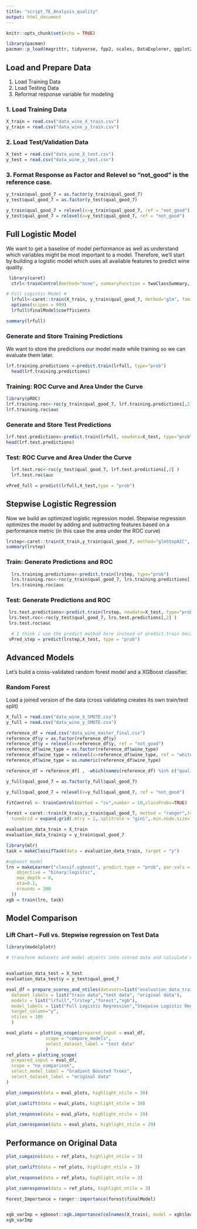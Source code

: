 ---
title: "script_TE_Analysis_quality"
output: html_document
---
```{r setup, include=FALSE}
knitr::opts_chunk$set(echo = TRUE)

library(pacman)
pacman::p_load(magrittr, tidyverse, fpp2, scales, DataExplorer, ggplot2, dplyr, kableExtra, outliers,ROCR,pROC,ranger)

```


## Load and Prepare Data
1. Load Training Data
2. Load Testing Data
3. Reformat response variable for modeling

### 1. Load Training Data
```{r load_data}
X_train = read.csv("data_wine_X_train.csv")
y_train = read.csv("data_wine_y_train.csv")

```

### 2. Load Test/Validation Data
``` {r}
X_test = read.csv("data_wine_X_test.csv")
y_test = read.csv("data_wine_y_test.csv")

```

### 3. Format Response as Factor and Relevel so "not_good" is the reference case.
```{r}
y_train$qual_good_7 = as.factor(y_train$qual_good_7)
y_test$qual_good_7 = as.factor(y_test$qual_good_7)

y_train$qual_good_7 = relevel(x=y_train$qual_good_7, ref = "not_good")
y_test$qual_good_7 = relevel(x=y_test$qual_good_7, ref = "not_good")
```


## Full Logistic Model

We want to get a baseline of model performance as well as understand which variables might be most important to a model. Therefore, we'll start by building a logistic model which uses all available features to predict wine quality.

```{r}
 library(caret)
  ctrl<-trainControl(method="none", summaryFunction = twoClassSummary, classProbs = TRUE, savePredictions = TRUE)

# Full Logistic Model #
  lrfull<-caret::train(X_train, y_train$qual_good_7, method="glm", family="binomial", metric="ROC", trControl=ctrl)
  options(scipen = 999)
  lrfull$finalModel$coefficients
```

```{r, echo=FALSE}
summary(lrfull)
```

### Generate and Store Training Predictions
We want to store the predictions our model made while training so we can evaluate them later.

```{r}
lrf.training.predictions <-predict.train(lrfull, type="prob")
  head(lrf.training.predictions)
```

### Training: ROC Curve and Area Under the Curve
```{r}
library(pROC)  
lrf.training.roc<-roc(y_train$qual_good_7, lrf.training.predictions[,2])
lrf.training.roc$auc
```

### Generate and Store Test Predictions
```{r}
lrf.test.predictions<-predict.train(lrfull, newdata=X_test, type="prob")
head(lrf.test.predictions)
```

### Test: ROC Curve and Area Under the Curve
```{r}
  lrf.test.roc<-roc(y_test$qual_good_7, lrf.test.predictions[,2] )
  lrf.test.roc$auc
```

```{r echo=FALSE}
vPred_full = predict(lrfull,X_test,type = "prob")
```

## Stepwise Logistic Regression
Now we build an optimized logistic regression model. Stepwise regression optimizes the model by adding and subtracting features based on a performance metric (in this case the area under the ROC curve)

```{r}
lrstep<-caret::train(X_train,y_train$qual_good_7, method="glmStepAIC", direction="both", metric="ROC", trControl=ctrl, trace=0)
summary(lrstep)
```

### Train: Generate Predictions and ROC
```{r}
  lrs.training.predictions<-predict.train(lrstep, type="prob")
  lrs.training.roc<-roc(y_train$qual_good_7, lrs.training.predictions[,2])
  lrs.training.roc$auc
```

### Test: Generate Predictions and ROC
```{r}
 lrs.test.predictions<-predict.train(lrstep, newdata=X_test, type="prob")
 lrs.test.roc<-roc(y_test$qual_good_7, lrs.test.predictions[,2] )
 lrs.test.roc$auc
```

```{r echo=FALSE}
  # I think i use the predict method here instead of predict.train because of a weird interaction with one of the ROC packages.
 vPred_step = predict(lrstep,X_test, type = "prob")
```

## Advanced Models
Let's build a cross-validated random forest model and a XGBoost classifier.

### Random Forest
Load a joined version of the data (cross validating creates its own train/test split)
```{r}
X_full = read.csv("data_wine_X_SMOTE.csv")
y_full = read.csv("data_wine_y_SMOTE.csv")

reference_df = read.csv("data_wine_master_final.csv")
reference_df$y = as.factor(reference_df$y)
reference_df$y = relevel(x=reference_df$y, ref = "not_good")
reference_df$wine_type = as.factor(reference_df$wine_type)
reference_df$wine_type = relevel(x=reference_df$wine_type, ref = "white")
reference_df$wine_type = as.numeric(reference_df$wine_type)

reference_df = reference_df[ , -which(names(reference_df) %in% c("quality"))]

y_full$qual_good_7 = as.factor(y_full$qual_good_7)

y_full$qual_good_7 = relevel(x=y_full$qual_good_7, ref = "not_good")

```

```{r}
fitControl <- trainControl(method = "cv",number = 10,classProbs=TRUE)

forest = caret::train(X_train,y_train$qual_good_7, method = "ranger",trControl = fitControl,
  tuneGrid = expand.grid(.mtry = 2,.splitrule = "gini",.min.node.size=10),importance='impurity')

```


```{r}
evaluation_data_train = X_train
evaluation_data_train$y = y_train$qual_good_7

library(mlr)
task = makeClassifTask(data = evaluation_data_train, target = "y")

#xgboost model
lrn = makeLearner("classif.xgboost", predict.type = "prob", par.vals = list(
    objective = "binary:logistic",
    max_depth = 8,
    eta=0.1,
    nrounds = 300
  ))
xgb = train(lrn, task)
```


## Model Comparison



### Lift Chart -- Full vs. Stepwise regression on Test Data
```{r, echo=FALSE}
library(modelplotr)
```
```{r}
# transform datasets and model objects into scored data and calculate deciles 


evaluation_data_test = X_test
evaluation_data_test$y = y_test$qual_good_7

eval_df = prepare_scores_and_ntiles(datasets=list("evaluation_data_train","evaluation_data_test","reference_df"),
  dataset_labels = list("train data","test data", "original data"),
  models = list("lrfull","lrstep","forest","xgb"),
  model_labels = list("Full Logistic Regression","Stepwise Logistic Regression","Random Forest","Gradient Boosted Trees"),
  target_column="y",
  ntiles = 100
  )

eval_plots = plotting_scope(prepared_input = eval_df,
               scope = "compare_models",
               select_dataset_label = "test data"
               )
ref_plots = plotting_scope(
  prepared_input = eval_df,
  scope = "no_comparison",
  select_model_label = "Gradient Boosted Trees",
  select_dataset_label = "original data"
)
```


```{r}
plot_cumgains(data = eval_plots, highlight_ntile = 30)
```

```{r}
plot_cumlift(data = eval_plots, highlight_ntile = 30)
```

```{r}
plot_response(data = eval_plots, highlight_ntile = 29)
```

```{r}
plot_cumresponse(data = eval_plots, highlight_ntile = 29)
```

## Performance on Original Data
```{r}
plot_cumgains(data = ref_plots, highlight_ntile = 3)
```

```{r}
plot_cumlift(data = ref_plots, highlight_ntile = 3)
```

```{r}
plot_response(data = ref_plots, highlight_ntile = 3)
```

```{r}
plot_cumresponse(data = ref_plots, highlight_ntile = 3)
```

```{r}
Forest_Importance = ranger::importance(forest$finalModel)


xgb_varImp = xgboost::xgb.importance(colnames(X_train), model = xgb$learner.model)
xgb_varImp
```

